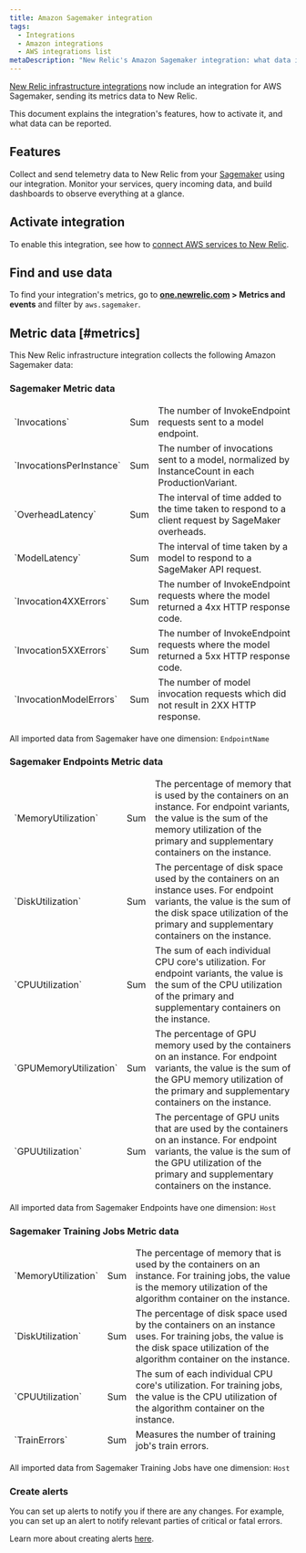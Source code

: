 ```yaml
---
title: Amazon Sagemaker integration
tags:
  - Integrations
  - Amazon integrations
  - AWS integrations list
metaDescription: "New Relic's Amazon Sagemaker integration: what data it reports and how to enable it."
---
```


[New Relic infrastructure integrations](/docs/infrastructure/integrations-getting-started/getting-started/introduction-infrastructure-integrations) now include an integration for AWS Sagemaker, sending its metrics data to New Relic.

This document explains the integration's features, how to activate it, and what data can be reported.

## Features

Collect and send telemetry data to New Relic from your [Sagemaker](https://aws.amazon.com/sagemaker/) using our integration. Monitor your services, query incoming data, and build dashboards to observe everything at a glance.

## Activate integration

To enable this integration, see how to [connect AWS services to New Relic](/docs/infrastructure/amazon-integrations/connect/aws-metric-stream-setup/).

## Find and use data

To find your integration's metrics, go to **[one.newrelic.com](https://one.newrelic.com/all-capabilities) > Metrics and events** and filter by `aws.sagemaker`.

## Metric data [#metrics]

This New Relic infrastructure integration collects the following Amazon Sagemaker data:

### Sagemaker Metric data

<table>
   <thead>
      <tr>
         <td>
            `Invocations`
         </td>
         <td>
            Sum
         </td>
         <td>
            The number of InvokeEndpoint requests sent to a model endpoint.
         </td>
      </tr>
      <tr>
         <td>
            `InvocationsPerInstance`
         </td>
         <td>
            Sum
         </td>
         <td>
            The number of invocations sent to a model, normalized by InstanceCount in each ProductionVariant.
         </td>
      </tr>
      <tr>
         <td>
            `OverheadLatency`
         </td>
         <td>
            Sum
         </td>
         <td>
            The interval of time added to the time taken to respond to a client request by SageMaker overheads.
         </td>
      </tr>
      <tr>
         <td>
            `ModelLatency`
         </td>
         <td>
            Sum
         </td>
         <td>
            The interval of time taken by a model to respond to a SageMaker API request.
         </td>
      </tr>
      <tr>
         <td>
            `Invocation4XXErrors`
         </td>
         <td>
            Sum
         </td>
         <td>
            The number of InvokeEndpoint requests where the model returned a 4xx HTTP response code.
         </td>
      </tr>
      <tr>
         <td>
            `Invocation5XXErrors`
         </td>
         <td>
            Sum
         </td>
         <td>
            The number of InvokeEndpoint requests where the model returned a 5xx HTTP response code.
         </td>
      </tr>
      <tr>
         <td>
            `InvocationModelErrors`
         </td>
         <td>
            Sum
         </td>
         <td>
            The number of model invocation requests which did not result in 2XX HTTP response.
         </td>
      </tr>
      </tbody>
</table>

All imported data from Sagemaker have one dimension: `EndpointName`

### Sagemaker Endpoints Metric data

<table>
   <thead>
      <tr>
         <td>
            `MemoryUtilization`
         </td>
         <td>
            Sum
         </td>
         <td>
            The percentage of memory that is used by the containers on an instance. For endpoint variants, the value is the sum of the memory utilization of the primary and supplementary containers on the instance.
         </td>
      </tr>
      <tr>
         <td>
            `DiskUtilization`
         </td>
         <td>
            Sum
         </td>
         <td>
            The percentage of disk space used by the containers on an instance uses. For endpoint variants, the value is the sum of the disk space utilization of the primary and supplementary containers on the instance.
         </td>
      </tr>
      <tr>
         <td>
            `CPUUtilization`
         </td>
         <td>
            Sum
         </td>
         <td>
            The sum of each individual CPU core's utilization. For endpoint variants, the value is the sum of the CPU utilization of the primary and supplementary containers on the instance.
         </td>
      </tr>
      <tr>
         <td>
            `GPUMemoryUtilization`
         </td>
         <td>
            Sum
         </td>
         <td>
            The percentage of GPU memory used by the containers on an instance. For endpoint variants, the value is the sum of the GPU memory utilization of the primary and supplementary containers on the instance.
         </td>
      </tr>
      <tr>
         <td>
            `GPUUtilization`
         </td>
         <td>
            Sum
         </td>
         <td>
            The percentage of GPU units that are used by the containers on an instance. For endpoint variants, the value is the sum of the GPU utilization of the primary and supplementary containers on the instance.
         </td>
      </tr>
      </tbody>
</table>

All imported data from Sagemaker Endpoints have one dimension: `Host`

### Sagemaker Training Jobs Metric data

<table>
   <thead>
      <tr>
         <td>
            `MemoryUtilization`
         </td>
         <td>
            Sum
         </td>
         <td>
            The percentage of memory that is used by the containers on an instance. For training jobs, the value is the memory utilization of the algorithm container on the instance.
         </td>
      </tr>
      <tr>
         <td>
            `DiskUtilization`
         </td>
         <td>
            Sum
         </td>
         <td>
            The percentage of disk space used by the containers on an instance uses. For training jobs, the value is the disk space utilization of the algorithm container on the instance.
         </td>
      </tr>
      <tr>
         <td>
            `CPUUtilization`
         </td>
         <td>
            Sum
         </td>
         <td>
            The sum of each individual CPU core's utilization. For training jobs, the value is the CPU utilization of the algorithm container on the instance.
         </td>
      </tr>
      <tr>
         <td>
            `TrainErrors`
         </td>
         <td>
            Sum
         </td>
         <td>
            Measures the number of training job's train errors.
         </td>
      </tr>
      </tbody>
</table>

All imported data from Sagemaker Training Jobs have one dimension: `Host`

### Create alerts

You can set up alerts to notify you if there are any changes. For example, you can set up an alert to notify relevant parties of critical or fatal errors.

Learn more about creating alerts [here](/docs/alerts-applied-intelligence/new-relic-alerts/learn-alerts/introduction-alerts/).
